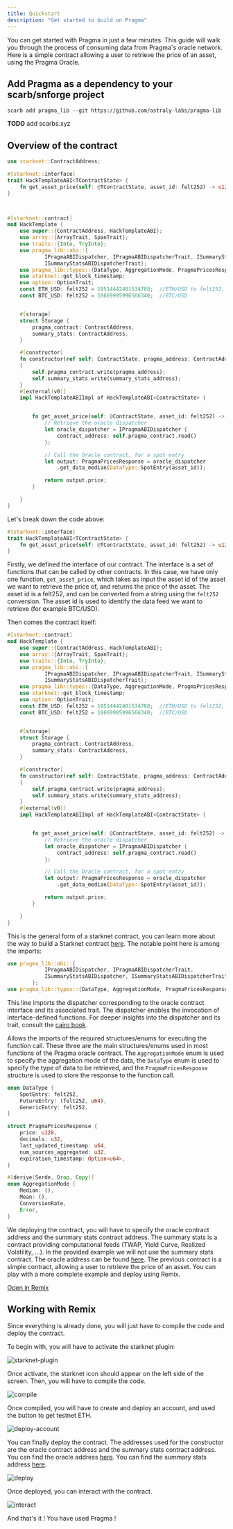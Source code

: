 ```yaml
---
title: Quickstart
description: "Get started to build on Pragma"
---
```


You can get started with Pragma in just a few minutes. This guide will walk you through the process of consuming data from Pragma's oracle network.
Here is a simple contract allowing a user to retrieve the price of an asset, using the Pragma Oracle.

## Add Pragma as a dependency to your scarb/snforge project

```shell
scarb add pragma_lib --git https://github.com/astraly-labs/pragma-lib
```

**TODO** add scarbs.xyz

## Overview of the contract

```rust
use starknet::ContractAddress;

#[starknet::interface]
trait HackTemplateABI<TContractState> {
    fn get_asset_price(self: @TContractState, asset_id: felt252) -> u128;
}



#[starknet::contract]
mod HackTemplate {
    use super::{ContractAddress, HackTemplateABI};
    use array::{ArrayTrait, SpanTrait};
    use traits::{Into, TryInto};
    use pragma_lib::abi::{
            IPragmaABIDispatcher, IPragmaABIDispatcherTrait, ISummaryStatsABIDispatcher,
            ISummaryStatsABIDispatcherTrait};
    use pragma_lib::types::{DataType, AggregationMode, PragmaPricesResponse};
    use starknet::get_block_timestamp;
    use option::OptionTrait;
    const ETH_USD: felt252 = 19514442401534788;  //ETH/USD to felt252, can be used as asset_id
    const BTC_USD: felt252 = 18669995996566340;  //BTC/USD


    #[storage]
    struct Storage {
        pragma_contract: ContractAddress,
        summary_stats: ContractAddress,
    }

    #[constructor]
    fn constructor(ref self: ContractState, pragma_address: ContractAddress, summary_stats_address : ContractAddress)
    {
        self.pragma_contract.write(pragma_address);
        self.summary_stats.write(summary_stats_address);
    }
    #[external(v0)]
    impl HackTemplateABIImpl of HackTemplateABI<ContractState> {


        fn get_asset_price(self: @ContractState, asset_id: felt252) -> u128 {
            // Retrieve the oracle dispatcher
            let oracle_dispatcher = IPragmaABIDispatcher {
                contract_address: self.pragma_contract.read()
            };

            // Call the Oracle contract, for a spot entry
            let output: PragmaPricesResponse = oracle_dispatcher
                .get_data_median(DataType::SpotEntry(asset_id));

            return output.price;
        }

    }
}


```

Let's break down the code above:

```rust
#[starknet::interface]
trait HackTemplateABI<TContractState> {
    fn get_asset_price(self: @TContractState, asset_id: felt252) -> u128;
}
```

Firstly, we defined the interface of our contract. The interface is a set of functions that can be called by other contracts. In this case, we have only one function, `get_asset_price`, which takes as input the asset id of the asset we want to retrieve the price of, and returns the price of the asset. The asset id is a felt252, and can be converted from a string using the `felt252` conversion. The asset id is used to identify the data feed we want to retrieve (for example BTC/USD).

Then comes the contract itself:

```rust
#[starknet::contract]
mod HackTemplate {
    use super::{ContractAddress, HackTemplateABI};
    use array::{ArrayTrait, SpanTrait};
    use traits::{Into, TryInto};
    use pragma_lib::abi::{
            IPragmaABIDispatcher, IPragmaABIDispatcherTrait, ISummaryStatsABIDispatcher,
            ISummaryStatsABIDispatcherTrait};
    use pragma_lib::types::{DataType, AggregationMode, PragmaPricesResponse};
    use starknet::get_block_timestamp;
    use option::OptionTrait;
    const ETH_USD: felt252 = 19514442401534788;  //ETH/USD to felt252, can be used as asset_id
    const BTC_USD: felt252 = 18669995996566340;  //BTC/USD


    #[storage]
    struct Storage {
        pragma_contract: ContractAddress,
        summary_stats: ContractAddress,
    }

    #[constructor]
    fn constructor(ref self: ContractState, pragma_address: ContractAddress, summary_stats_address : ContractAddress)
    {
        self.pragma_contract.write(pragma_address);
        self.summary_stats.write(summary_stats_address);
    }
    #[external(v0)]
    impl HackTemplateABIImpl of HackTemplateABI<ContractState> {


        fn get_asset_price(self: @ContractState, asset_id: felt252) -> u128 {
            // Retrieve the oracle dispatcher
            let oracle_dispatcher = IPragmaABIDispatcher {
                contract_address: self.pragma_contract.read()
            };

            // Call the Oracle contract, for a spot entry
            let output: PragmaPricesResponse = oracle_dispatcher
                .get_data_median(DataType::SpotEntry(asset_id));

            return output.price;
        }

    }
}
```

This is the general form of a starknet contract, you can learn more about the way to build a Starknet contract [here](https://book.cairo-lang.org/ch99-01-02-a-simple-contract.html).
The notable point here is among the imports:

```rust
use pragma_lib::abi::{
            IPragmaABIDispatcher, IPragmaABIDispatcherTrait,
            ISummaryStatsABIDispatcher, ISummaryStatsABIDispatcherTrait
        };
use pragma_lib::types::{DataType, AggregationMode, PragmaPricesResponse};
```

This line imports the dispatcher corresponding to the oracle contract interface and its associated trait. The dispatcher enables the invocation of interface-defined functions. For deeper insights into the dispatcher and its trait, consult the [cairo book](https://book.cairo-lang.org/ch99-02-02-contract-dispatcher-library-dispatcher-and-system-calls.html).

Allows the imports of the required structures/enums for executing the function call. These three are the main structures/enums used in most functions of the Pragma oracle contract. The `AggregationMode` enum is used to specify the aggregation mode of the data, the `DataType` enum is used to specify the type of data to be retrieved, and the `PragmaPricesResponse` structure is used to store the response to the function call.

```rust
enum DataType {
    SpotEntry: felt252,
    FutureEntry: (felt252, u64),
    GenericEntry: felt252,
}

struct PragmaPricesResponse {
    price: u128,
    decimals: u32,
    last_updated_timestamp: u64,
    num_sources_aggregated: u32,
    expiration_timestamp: Option<u64>,
}

#[derive(Serde, Drop, Copy)]
enum AggregationMode {
    Median: (),
    Mean: (),
    ConversionRate,
    Error,
}
```

We deploying the contract, you will have to specify the oracle contract address and the summary stats contract address. The summary stats is a contract providing computational feeds (TWAP, Yield Curve, Realized Volatility, ...). In the provided example we will not use the summary stats contract.
The oracle address can be found [here](./development.mdx).
The previous contract is a simple contract, allowing a user to retrieve the price of an asset. You can play with a more complete example and deploy using Remix.

<div >
<a href="https://remix.ethereum.org/#activate=Starknet-cairo1-compiler&gist=8a6bffad23983a0ded7a6bebfa0d7974
" target='_blank' class="button">Open in Remix</a>
</div>

## Working with Remix

Since everything is already done, you will just have to compile the code and deploy the contract.

To begin with, you will have to activate the starknet plugin:

  <img src="/images/remix/remix1.webp" alt="starknet-plugin"/>

Once activate, the starknet icon should appear on the left side of the screen.
Then, you will have to compile the code.

  <img src="/images/remix/remix2.webp" alt="compile"/>

Once compiled, you will have to create and deploy an account, and used the button to get testnet ETH.

<img src="/images/remix/remix3.webp" alt="deploy-account" />

You can finally deploy the contract. The addresses used for the constructor are the oracle contract address and the summary stats contract address. You can find the oracle address [here](./development.mdx). You can find the summary stats address [here](./advanced/overview.mdx).

<img src="/images/remix/remix4.webp" alt="deploy"/>

Once deployed, you can interact with the contract.

<img src="/images/remix/remix5.webp" alt="interact"/>

And that's it ! You have used Pragma !

